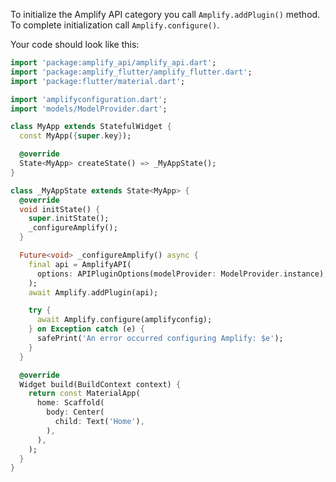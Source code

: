 To initialize the Amplify API category you call `Amplify.addPlugin()` method. To complete initialization call `Amplify.configure()`.

Your code should look like this:

```dart
import 'package:amplify_api/amplify_api.dart';
import 'package:amplify_flutter/amplify_flutter.dart';
import 'package:flutter/material.dart';

import 'amplifyconfiguration.dart';
import 'models/ModelProvider.dart';

class MyApp extends StatefulWidget {
  const MyApp({super.key});

  @override
  State<MyApp> createState() => _MyAppState();
}

class _MyAppState extends State<MyApp> {
  @override
  void initState() {
    super.initState();
    _configureAmplify();
  }

  Future<void> _configureAmplify() async {
    final api = AmplifyAPI(
      options: APIPluginOptions(modelProvider: ModelProvider.instance),
    );
    await Amplify.addPlugin(api);

    try {
      await Amplify.configure(amplifyconfig);
    } on Exception catch (e) {
      safePrint('An error occurred configuring Amplify: $e');
    }
  }

  @override
  Widget build(BuildContext context) {
    return const MaterialApp(
      home: Scaffold(
        body: Center(
          child: Text('Home'),
        ),
      ),
    );
  }
}
```
